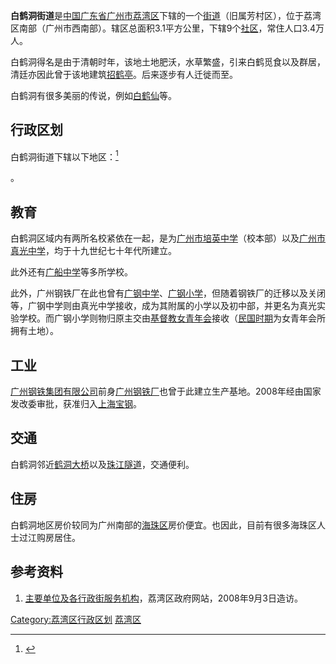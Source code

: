 {{Otheruses|subject=|other=本地方自身情況|白鹤洞}}
{{中国乡级行政区
| 行政区全称 = 白鹤洞街道
| 景观照片文件名 = 
| 景观照片描述 = 
| 汉语拼音 = 
| 通用拼音 = 
| 注音符號 = 
| 其它标音类型1 = 
| 其它标音1 = 
| 其它标音类型2 = 
| 其它标音2 = 
| 其它语言类型1 = 
| 其它语言地名1 = 
| 其它语言类型2 = 
| 其它语言地名2 = 
| 上级行政区 = [[广东省|广东省]][[广州市|广州市]][[荔湾区|荔湾区]]
| 行政区类别 = [[街道_(行政区划)|街道]]
| 行政区划代码 = 
| 地理坐标 = 
| 总面积 = 3.1平方公里
| 户籍人口 = 
| 户籍人口年份 = 
| 常住人口 = 3.4万人
| 常住人口年份 = 
| 人口密度 = 
| 行政区划 = 
| 官方网站 = 
| 政府驻地 = 
| 邮政编码 = 
| 毗邻行政区 = 
| 位置图文件名 = 
| 位置图描述 = 
|44/01/03/014/000
}}
'''白鹤洞街道'''是[[中华人民共和国|中国]][[广东省|广东省]][[广州市|广州市]][[荔湾区|荔湾区]]下辖的一个[[街道_(行政区划)|街道]]（旧属芳村区），位于荔湾区南部（广州市西南部）。辖区总面积3.1平方公里，下辖9个[[社区|社区]]，常住人口3.4万人。

白鹤洞得名是由于清朝时年，该地土地肥沃，水草繁盛，引来白鹤觅食以及群居，清廷亦因此曾于该地建筑[[招鹤亭|招鹤亭]]。后来逐步有人迁徙而至。

白鹤洞有很多美丽的传说，例如[[白鹤仙|白鹤仙]]等。

== 行政区划 ==
白鹤洞街道下辖以下地区：<ref>{{PRC admin/ref sgc|44/01/03/014/000}}</ref>

{{PRC admin/children|44/01/03/014/000}}。

==教育==

白鹤洞区域内有两所名校紧依在一起，是为[[广州市培英中学|广州市培英中学]]（校本部）以及[[广州市真光中学|广州市真光中学]]，均于十九世纪七十年代所建立。

此外还有[[广船中学|广船中学]]等多所学校。

此外，广州钢铁厂在此也曾有[[广钢中学|广钢中学]]、[[广钢小学|广钢小学]]，但随着钢铁厂的迁移以及关闭等，广钢中学则由真光中学接收，成为其附属的小学以及初中部，并更名为真光实验学校。而广钢小学则物归原主交由[[基督教女青年会|基督教女青年会]]接收（[[中華民國大陸時期|民国时期]]为女青年会所拥有土地）。

==工业==

[[广州钢铁集团有限公司|广州钢铁集团有限公司]]前身[[广州钢铁厂|广州钢铁厂]]也曾于此建立生产基地。2008年经由国家发改委审批，获准归入[[上海宝钢|上海宝钢]]。

==交通==

白鹤洞邻近[[鹤洞大桥|鹤洞大桥]]以及[[珠江隧道|珠江隧道]]，交通便利。

==住房==

白鹤洞地区房价较同为广州南部的[[海珠区|海珠区]]房价便宜。也因此，目前有很多海珠区人士过江购房居住。

==参考资料==
#[http://www.lw.gov.cn/bzb/lj06/ShowArticle.asp?ArticleID=252 主要单位及各行政街服务机构]{{dead link|date=2018年1月 |bot=InternetArchiveBot |fix-attempted=yes }}，荔湾区政府网站，2008年9月3日造访。

{{广州小作品}}
{{荔湾区行政区划}}
[[Category:荔湾区行政区划|Category:荔湾区行政区划]]
[[Category:广州街道_(行政区划)|荔湾区]]